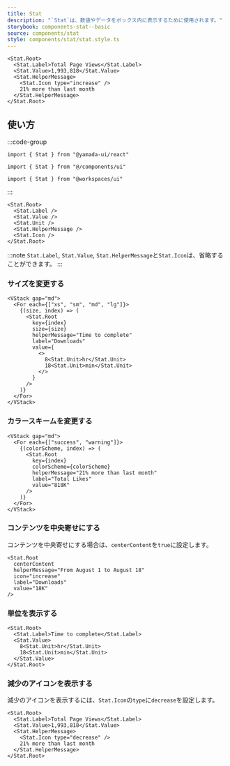 ```yaml
---
title: Stat
description: "`Stat`は、数値やデータをボックス内に表示するために使用されます。"
storybook: components-stat--basic
source: components/stat
style: components/stat/stat.style.ts
---
```


```tsx preview
<Stat.Root>
  <Stat.Label>Total Page Views</Stat.Label>
  <Stat.Value>1,993,818</Stat.Value>
  <Stat.HelperMessage>
    <Stat.Icon type="increase" />
    21% more than last month
  </Stat.HelperMessage>
</Stat.Root>
```

## 使い方

:::code-group

```tsx [package]
import { Stat } from "@yamada-ui/react"
```

```tsx [alias]
import { Stat } from "@/components/ui"
```

```tsx [monorepo]
import { Stat } from "@workspaces/ui"
```

:::

```tsx
<Stat.Root>
  <Stat.Label />
  <Stat.Value />
  <Stat.Unit />
  <Stat.HelperMessage />
  <Stat.Icon />
</Stat.Root>
```

:::note
`Stat.Label`, `Stat.Value`, `Stat.HelperMessage`と`Stat.Icon`は、省略することができます。
:::

### サイズを変更する

```tsx preview
<VStack gap="md">
  <For each={["xs", "sm", "md", "lg"]}>
    {(size, index) => (
      <Stat.Root
        key={index}
        size={size}
        helperMessage="Time to complete"
        label="Downloads"
        value={
          <>
            8<Stat.Unit>hr</Stat.Unit>
            18<Stat.Unit>min</Stat.Unit>
          </>
        }
      />
    )}
  </For>
</VStack>
```

### カラースキームを変更する

```tsx preview
<VStack gap="md">
  <For each={["success", "warning"]}>
    {(colorScheme, index) => (
      <Stat.Root
        key={index}
        colorScheme={colorScheme}
        helperMessage="21% more than last month"
        label="Total Likes"
        value="818K"
      />
    )}
  </For>
</VStack>
```

### コンテンツを中央寄せにする

コンテンツを中央寄せにする場合は、`centerContent`を`true`に設定します。

```tsx preview
<Stat.Root
  centerContent
  helperMessage="From August 1 to August 18"
  icon="increase"
  label="Downloads"
  value="18K"
/>
```

### 単位を表示する

```tsx preview
<Stat.Root>
  <Stat.Label>Time to complete</Stat.Label>
  <Stat.Value>
    8<Stat.Unit>hr</Stat.Unit>
    18<Stat.Unit>min</Stat.Unit>
  </Stat.Value>
</Stat.Root>
```

### 減少のアイコンを表示する

減少のアイコンを表示するには、`Stat.Icon`の`type`に`decrease`を設定します。

```tsx preview
<Stat.Root>
  <Stat.Label>Total Page Views</Stat.Label>
  <Stat.Value>1,993,818</Stat.Value>
  <Stat.HelperMessage>
    <Stat.Icon type="decrease" />
    21% more than last month
  </Stat.HelperMessage>
</Stat.Root>
```
